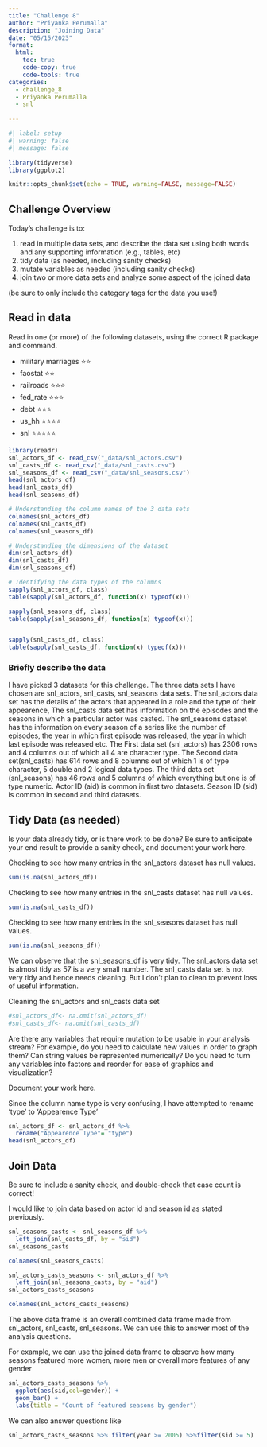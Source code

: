 ```yaml
---
title: "Challenge 8"
author: "Priyanka Perumalla"
description: "Joining Data"
date: "05/15/2023"
format:
  html:
    toc: true
    code-copy: true
    code-tools: true
categories:
  - challenge_8
  - Priyanka Perumalla
  - snl
  
---
```


```r
#| label: setup
#| warning: false
#| message: false

library(tidyverse)
library(ggplot2)

knitr::opts_chunk$set(echo = TRUE, warning=FALSE, message=FALSE)
```

## Challenge Overview

Today's challenge is to:

1)  read in multiple data sets, and describe the data set using both words and any supporting information (e.g., tables, etc)
2)  tidy data (as needed, including sanity checks)
3)  mutate variables as needed (including sanity checks)
4)  join two or more data sets and analyze some aspect of the joined data

(be sure to only include the category tags for the data you use!)

## Read in data

Read in one (or more) of the following datasets, using the correct R package and command.

  - military marriages ⭐⭐
  - faostat ⭐⭐
  - railroads  ⭐⭐⭐
  - fed_rate ⭐⭐⭐
  - debt ⭐⭐⭐
  - us_hh ⭐⭐⭐⭐
  - snl ⭐⭐⭐⭐⭐

```r
library(readr)
snl_actors_df <- read_csv("_data/snl_actors.csv")
snl_casts_df <- read_csv("_data/snl_casts.csv")
snl_seasons_df <- read_csv("_data/snl_seasons.csv")
head(snl_actors_df)
head(snl_casts_df)
head(snl_seasons_df)
```


```r
# Understanding the column names of the 3 data sets
colnames(snl_actors_df)
colnames(snl_casts_df)
colnames(snl_seasons_df)
```




```r
# Understanding the dimensions of the dataset 
dim(snl_actors_df)
dim(snl_casts_df)
dim(snl_seasons_df)
```

```r
# Identifying the data types of the columns
sapply(snl_actors_df, class)
table(sapply(snl_actors_df, function(x) typeof(x)))

sapply(snl_seasons_df, class)
table(sapply(snl_seasons_df, function(x) typeof(x)))


sapply(snl_casts_df, class)
table(sapply(snl_casts_df, function(x) typeof(x)))
```

### Briefly describe the data

I have picked 3 datasets for this challenge. The three data sets I have chosen are snl_actors, snl_casts, snl_seasons data sets. The snl_actors data set has the details of the actors that appeared in a role  and the type of their appearence, The snl_casts data set has information on the episodes and the seasons in which a particular actor was casted. The snl_seasons dataset has the information on every season of a series like the number of episodes, the year in which first episode was released, the year in which last episode was released etc. The First data set (snl_actors) has 2306 rows and 4 columns out of which all 4 are character type. The  Second data set(snl_casts) has 614 rows and 8 columns out of which 1 is of type character, 5 double and 2 logical data types. The third data set (snl_seasons) has 46 rows and 5 columns of which everything but one is of type numeric. Actor ID (aid) is common in first two datasets. Season ID (sid) is common in second and third datasets.


## Tidy Data (as needed)

Is your data already tidy, or is there work to be done? Be sure to anticipate your end result to provide a sanity check, and document your work here.


Checking to see how many entries in the snl_actors dataset has null values.
```r
sum(is.na(snl_actors_df))
```
Checking to see how many entries in the snl_casts dataset has null values.
```r
sum(is.na(snl_casts_df))
```

Checking to see how many entries in the snl_seasons dataset has null values.
```r
sum(is.na(snl_seasons_df))
```


We can observe that the snl_seasons_df is very tidy. The snl_actors data set is almost tidy as 57 is a very small number. The snl_casts data set is not very tidy and hence needs cleaning. But I don't plan to clean to prevent loss of useful information.

Cleaning the snl_actors and snl_casts data set
```r
#snl_actors_df<- na.omit(snl_actors_df)
#snl_casts_df<- na.omit(snl_casts_df)
```




Are there any variables that require mutation to be usable in your analysis stream? For example, do you need to calculate new values in order to graph them? Can string values be represented numerically? Do you need to turn any variables into factors and reorder for ease of graphics and visualization?

Document your work here.


Since the column name type is very confusing, I have attempted to rename 'type' to 'Appearence Type'

```r
snl_actors_df <- snl_actors_df %>%
  rename("Appearence Type"= "type")
head(snl_actors_df)

```

## Join Data

Be sure to include a sanity check, and double-check that case count is correct!

I would like to join data based on actor id and season id as stated previously.



```r
snl_seasons_casts <- snl_seasons_df %>% 
  left_join(snl_casts_df, by = "sid")
snl_seasons_casts
```
```r
colnames(snl_seasons_casts)
```

```r
snl_actors_casts_seasons <- snl_actors_df %>% 
  left_join(snl_seasons_casts, by = "aid")
snl_actors_casts_seasons
```

```r
colnames(snl_actors_casts_seasons)
```
The above data frame is an overall combined data frame made from snl_actors, snl_casts, snl_seasons. We can use this to answer most of the analysis questions.

For example, we can use the joined data frame to observe how many seasons featured more women, more men or overall more features of any gender

```r
snl_actors_casts_seasons %>%
  ggplot(aes(sid,col=gender)) +
  geom_bar() + 
  labs(title = "Count of featured seasons by gender")
```
We can also answer questions like
```r

snl_actors_casts_seasons %>% filter(year >= 2005) %>%filter(sid >= 5) 

```
